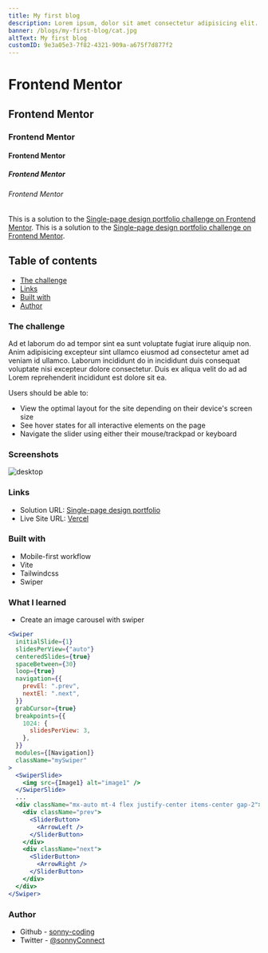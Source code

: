 ```yaml
---
title: My first blog
description: Lorem ipsum, dolor sit amet consectetur adipisicing elit.
banner: /blogs/my-first-blog/cat.jpg
altText: My first blog
customID: 9e3a05e3-7f82-4321-909a-a675f7d877f2
---
```


# Frontend Mentor

## Frontend Mentor

### Frontend Mentor

#### Frontend Mentor

##### Frontend Mentor

###### Frontend Mentor

This is a solution to the [Single-page design portfolio challenge on Frontend Mentor](https://www.frontendmentor.io/challenges/singlepage-design-portfolio-2MMhyhfKVo).
This is a solution to the [Single-page design portfolio challenge on Frontend Mentor](https://www.frontendmentor.io/challenges/singlepage-design-portfolio-2MMhyhfKVo).

## Table of contents

- [The challenge](#the-challenge)
- [Links](#links)
- [Built with](#built-with)
- [Author](#author)

### The challenge

Ad et laborum do ad tempor sint ea sunt voluptate fugiat irure aliquip non. Anim adipisicing excepteur sint ullamco eiusmod ad consectetur amet ad veniam id ullamco. Laborum incididunt do in incididunt duis consequat voluptate nisi excepteur dolore consectetur. Duis ex aliqua velit do ad ad Lorem reprehenderit incididunt est dolore sit ea.

Users should be able to:

- View the optimal layout for the site depending on their device's screen size
- See hover states for all interactive elements on the page
- Navigate the slider using either their mouse/trackpad or keyboard

### Screenshots

![desktop](/blogs/my-first-blog/desktop.png)

### Links

- Solution URL: [Single-page design portfolio](https://github.com/sonny-coding/single-page-design-portfolio)
- Live Site URL: [Vercel](https://single-page-design-portfolio-three.vercel.app/)

### Built with

- Mobile-first workflow
- Vite
- Tailwindcss
- Swiper

### What I learned

- Create an image carousel with swiper

```jsx
<Swiper
  initialSlide={1}
  slidesPerView={"auto"}
  centeredSlides={true}
  spaceBetween={30}
  loop={true}
  navigation={{
    prevEl: ".prev",
    nextEl: ".next",
  }}
  grabCursor={true}
  breakpoints={{
    1024: {
      slidesPerView: 3,
    },
  }}
  modules={[Navigation]}
  className="mySwiper"
>
  <SwiperSlide>
    <img src={Image1} alt="image1" />
  </SwiperSlide>
  ...
  <div className="mx-auto mt-4 flex justify-center items-center gap-2">
    <div className="prev">
      <SliderButton>
        <ArrowLeft />
      </SliderButton>
    </div>
    <div className="next">
      <SliderButton>
        <ArrowRight />
      </SliderButton>
    </div>
  </div>
</Swiper>
```

### Author

- Github - [sonny-coding](https://github.com/sonny-coding)
- Twitter - [@sonnyConnect](https://twitter.com/sonnyConnect)
